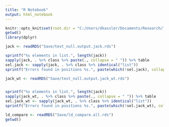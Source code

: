 ```yaml
---
title: "R Notebook"
output: html_notebook
---
```


```r
knitr::opts_knit$set(root.dir = "C:/Users/dkassler/Documents/Research/ldreg")
getwd()
library(dplyr)
```


```r
jack <- readRDS("Save/test_null.output.jack.rds")

sprintf("%s elements in list.", length(jack))
sapply(jack, . %>% class %>% paste(., collapse = " ")) %>% table
sel.jack <- sapply(jack, . %>% class %>% identical("list"))
sprintf("Errors found in positions %s.", paste(which(!sel.jack), collapse = ", "))
```

```r
jack_wt <- readRDS("Save/test_null.output.jack_wt.rds")


sprintf("%s elements in list.", length(jack))
sapply(jack_wt, . %>% class %>% paste(., collapse = " ")) %>% table
sel.jack_wt <- sapply(jack_wt, . %>% class %>% identical("list"))
sprintf("Errors found in positions %s.", paste(which(!sel.jack_wt), collapse = ", "))
```

```r
ld_compare <- readRDS("Save/ld_compare.all.rds")
getwd()
```

